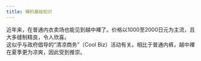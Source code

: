 ```yaml
---
title: 褌的基础知识
---
```



近年来，在普通内衣卖场也能见到越中褌了。价格以1000至2000日元为主流，且大多缝制精良，令人欣喜。<br/>
这似乎与政府倡导的“清凉商务”（Cool Biz）活动有关。相比于普通内裤，越中褌在夏季更为凉爽，因此受到推崇。

<ContributorList githubRepo="dragonjay-lyj/jpstra" />